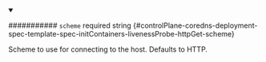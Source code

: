 
<details className="config-field" data-expandable="false" open>
<summary>

########### `scheme` <span className="config-field-required" data-required="false">required</span> <span className="config-field-type">string</span> <span className="config-field-default"></span> <span className="config-field-enum"></span> {#controlPlane-coredns-deployment-spec-template-spec-initContainers-livenessProbe-httpGet-scheme}

Scheme to use for connecting to the host.
Defaults to HTTP.

</summary>



</details>
